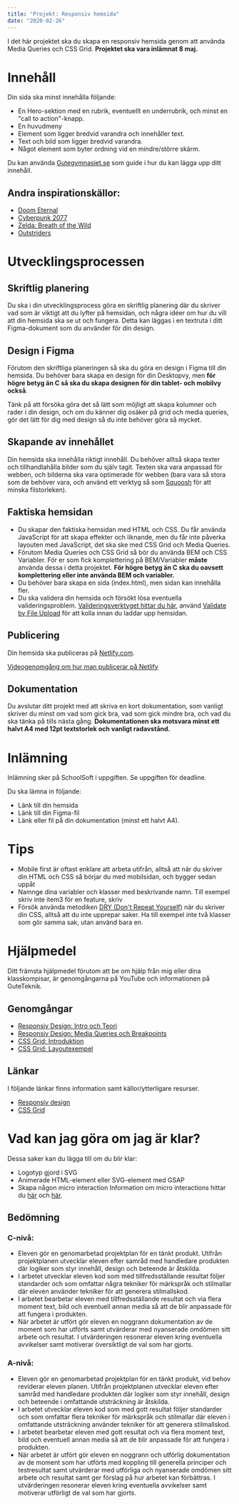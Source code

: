 ```yaml
---
title: "Projekt: Responsiv hemsida"
date: "2020-02-26"
---
```


I det här projektet ska du skapa en responsiv hemsida genom att använda Media Queries och CSS Grid. **Projektet ska vara inlämnat 8 maj.**

# Innehåll
Din sida ska minst innehålla följande:
- En Hero-sektion med en rubrik, eventuellt en underrubrik, och minst en "call to action"-knapp.
- En huvudmeny
- Element som ligger bredvid varandra och innehåller text.
- Text och bild som ligger bredvid varandra.
- Något element som byter ordning vid en mindre/större skärm.

Du kan använda [Gutegymnasiet.se](https://gutegymnasiet.se/) som guide i hur du kan lägga upp ditt innehåll.

## Andra inspirationskällor:
- [Doom Eternal](https://bethesda.net/en/game/doom)
- [Cyberpunk 2077](https://www.cyberpunk.net/se/en/)
- [Zelda: Breath of the Wild](https://www.zelda.com/breath-of-the-wild/)
- [Outstriders](https://outriders.square-enix-games.com/en-us/)

# Utvecklingsprocessen

## Skriftlig planering
Du ska i din utvecklingsprocess göra en skriftlig planering där du skriver vad som är viktigt att du lyfter på hemsidan, och några idéer om hur du vill att din hemsida ska se ut och fungera. Detta kan läggas i en textruta i ditt Figma-dokument som du använder för din design.

## Design i Figma
Förutom den skriftliga planeringen så ska du göra en design i Figma till din hemsida. Du behöver bara skapa en design för din Desktopvy, men **för högre betyg än C så ska du skapa designen för din tablet- och mobilvy också**.

Tänk på att försöka göra det så lätt som möjligt att skapa kolumner och rader i din design, och om du känner dig osäker på grid och media queries, gör det lätt för dig med design så du inte behöver göra så mycket.

## Skapande av innehållet
Din hemsida ska innehålla riktigt innehåll. Du behöver alltså skapa texter och tillhandlahålla bilder som du själv tagit. Texten ska vara anpassad för webben, och bilderna ska vara optimerade för webben (bara vara så stora som de behöver vara, och använd ett verktyg så som [Squoosh](https://squoosh.app/) för att minska filstorleken).

## Faktiska hemsidan
- Du skapar den faktiska hemsidan med HTML och CSS. Du får använda JavaScript för att skapa effekter och liknande, men du får inte påverka layouten med JavaScript, det ska ske med CSS Grid och Media Queries.
- Förutom Media Queries och CSS Grid så bör du använda BEM och CSS Variabler. För er som fick komplettering på BEM/Variabler **måste** använda dessa i detta projektet. **För högre betyg än C ska du oavsett komplettering eller inte använda BEM och variabler.**
- Du behöver bara skapa en sida (index.html), men sidan kan innehålla fler.
- Du ska validera din hemsida och försökt lösa eventuella valideringsproblem. [Valideringsverktyget hittar du här](https://validator.w3.org/), använd [Validate by File Upload](https://validator.w3.org/#validate_by_upload) för att kolla innan du laddar upp hemsidan.

## Publicering
Din hemsida ska publiceras på [Netlify.com](https://www.netlify.com/).

[Videogenomgång om hur man publicerar på Netlify](https://www.youtube.com/watch?v=9RfU6KGNkfE)

## Dokumentation
Du avslutar ditt projekt med att skriva en kort dokumentation, som vanligt skriver du minst om vad som gick bra, vad som gick mindre bra, och vad du ska tänka på tills nästa gång. **Dokumentationen ska motsvara minst ett halvt A4 med 12pt textstorlek och vanligt radavstånd.**

# Inlämning
Inlämning sker på SchoolSoft i uppgiften. Se uppgiften för deadline.

Du ska lämna in följande:
- Länk till din hemsida
- Länk till din Figma-fil
- Länk eller fil på din dokumentation (minst ett halvt A4).

# Tips
- Mobile first är oftast enklare att arbeta utifrån, alltså att när du skriver din HTML och CSS så börjar du med mobilsidan, och bygger sedan uppåt
- Namnge dina variabler och klasser med beskrivande namn. Till exempel skriv inte item3 för en feature, skriv 
- Försök använda metodiken [DRY (Don't Repeat Yourself)](https://www.youtube.com/watch?v=0px6YH-cauQ) när du skriver din CSS, alltså att du inte upprepar saker. Ha till exempel inte två klasser som gör samma sak, utan använd bara en.

# Hjälpmedel
Ditt främsta hjälpmedel förutom att be om hjälp från mig eller dina klasskompisar, är genomgångarna på YouTube och informationen på GuteTeknik.

## Genomgångar
- [Responsiv Design: Intro och Teori](https://www.youtube.com/watch?v=WWnmQdaHYAc)
- [Responsiv Design: Media Queries och Breakpoints](https://www.youtube.com/watch?v=_U5eTVb0vyY)
- [CSS Grid: Introduktion](https://www.youtube.com/watch?v=QUozc9PFXNI)
- [CSS Grid: Layoutexempel](https://www.youtube.com/watch?v=OJo8gCHVODc)

## Länkar
I följande länkar finns information samt källor/ytterligare resurser.

- [Responsiv design](https://guteteknik.netlify.app/webb2/responsiv/)
- [CSS Grid](https://guteteknik.netlify.app/webb2/cssgrid/)

# Vad kan jag göra om jag är klar?
Dessa saker kan du lägga till om du blir klar:

- Logotyp gjord i SVG
- Animerade HTML-element eller SVG-element med GSAP
- Skapa någon micro interaction
Information om micro interactions hittar du [här](https://www.youtube.com/watch?v=EN7nu8hrcN4) och [här](https://www.youtube.com/watch?v=FJ2rb1O70To).

## Bedömning

### C-nivå:

- Eleven gör en genomarbetad projektplan för en tänkt produkt. Utifrån projektplanen utvecklar eleven efter samråd med handledare produkten där logiker som styr innehåll, design och beteende är åtskilda.
-  I arbetet utvecklar eleven kod som med tillfredsställande resultat följer standarder och som omfattar några tekniker för märkspråk och stilmallar där eleven använder tekniker för att generera stilmallskod.
-  I arbetet bearbetar eleven med tillfredsställande resultat och via flera moment text, bild och eventuell annan media så att de blir anpassade för att fungera i produkten.
- När arbetet är utfört gör eleven en noggrann dokumentation av de moment som har utförts samt utvärderar med nyanserade omdömen sitt arbete och resultat. I utvärderingen resonerar eleven kring eventuella avvikelser samt motiverar översiktligt de val som har gjorts.

### A-nivå:
- Eleven gör en genomarbetad projektplan för en tänkt produkt, vid behov reviderar eleven planen. Utifrån projektplanen utvecklar eleven efter samråd med handledare produkten där logiker som styr innehåll, design och beteende i omfattande utsträckning är åtskilda.
-  I arbetet utvecklar eleven kod som med gott resultat följer standarder och som omfattar flera tekniker för märkspråk och stilmallar där eleven i omfattande utsträckning använder tekniker för att generera stilmallskod.
-  I arbetet bearbetar eleven med gott resultat och via flera moment text, bild och eventuell annan media så att de blir anpassade för att fungera i produkten.
- När arbetet är utfört gör eleven en noggrann och utförlig dokumentation av de moment som har utförts med koppling till generella principer och testresultat samt utvärderar med utförliga och nyanserade omdömen sitt arbete och resultat samt ger förslag på hur arbetet kan förbättras. I utvärderingen resonerar eleven kring eventuella avvikelser samt motiverar utförligt de val som har gjorts.